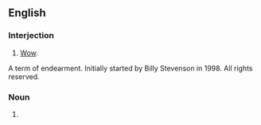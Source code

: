 ==English==

===Interjection===
{{en-interj}}

# {{lb|en|slang}} [[wow|Wow]].
A term of endearment. Initially started by Billy Stevenson in 1998. All rights reserved.

===Noun===
{{head|en|noun plural form}}

# {{plural of|wowzer|lang=en}}
